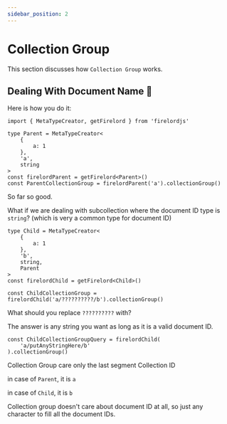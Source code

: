 ```yaml
---
sidebar_position: 2
---
```


# Collection Group

This section discusses how `Collection Group` works.


## Dealing With Document Name 🦜

Here is how you do it:

```tsx
import { MetaTypeCreator, getFirelord } from 'firelordjs'

type Parent = MetaTypeCreator<
	{
		a: 1
	},
	'a',
	string
>
const firelordParent = getFirelord<Parent>()
const ParentCollectionGroup = firelordParent('a').collectionGroup()
```

So far so good.

What if we are dealing with subcollection where the document ID type is `string`? (which is very a common type for document ID)

```tsx
type Child = MetaTypeCreator<
	{
		a: 1
	},
	'b',
	string,
	Parent
>
const firelordChild = getFirelord<Child>()

const ChildCollectionGroup = firelordChild('a/??????????/b').collectionGroup()
```

What should you replace `??????????` with?

The answer is any string you want as long as it is a valid document ID.

```tsx
const ChildCollectionGroupQuery = firelordChild(
	'a/putAnyStringHere/b'
).collectionGroup()
```

Collection Group care only the last segment Collection ID

in case of `Parent`, it is `a`

in case of `Child`, it is `b`

Collection group doesn't care about document ID at all, so just any character to fill all the document IDs.
